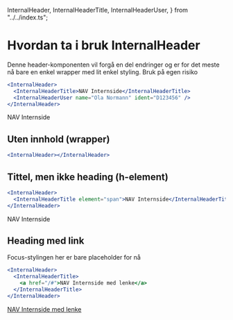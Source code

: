   InternalHeader,
  InternalHeaderTitle,
  InternalHeaderUser,
} from "../../index.ts";

<Meta title="ds-react/internal-header/intro" />

# Hvordan ta i bruk InternalHeader

Denne header-komponenten vil forgå en del endringer og er for det meste nå
bare en enkel wrapper med lit enkel styling. Bruk på egen risiko

```jsx
<InternalHeader>
  <InternalHeaderTitle>NAV Internside</InternalHeaderTitle>
  <InternalHeaderUser name="Ola Normann" ident="D123456" />
</InternalHeader>
```

<Canvas>
  <InternalHeader>
    <InternalHeaderTitle>NAV Internside</InternalHeaderTitle>
    <InternalHeaderUser name="Ola Normann" ident="D123456" />
  </InternalHeader>
</Canvas>

## Uten innhold (wrapper)

```jsx
<InternalHeader></InternalHeader>
```

<Canvas>
  <InternalHeader />
</Canvas>

## Tittel, men ikke heading (h-element)

```jsx
<InternalHeader>
  <InternalHeaderTitle element="span">NAV Internside</InternalHeaderTitle>
</InternalHeader>
```

<Canvas>
  <InternalHeader>
    <InternalHeaderTitle element="span">NAV Internside</InternalHeaderTitle>
  </InternalHeader>
</Canvas>

## Heading med link

Focus-stylingen her er bare placeholder for nå

```jsx
<InternalHeader>
  <InternalHeaderTitle>
    <a href="/#">NAV Internside med lenke</a>
  </InternalHeaderTitle>
</InternalHeader>
```

<Canvas>
  <InternalHeader>
    <InternalHeaderTitle>
      <a href="/#">NAV Internside med lenke</a>
    </InternalHeaderTitle>
  </InternalHeader>
</Canvas>

